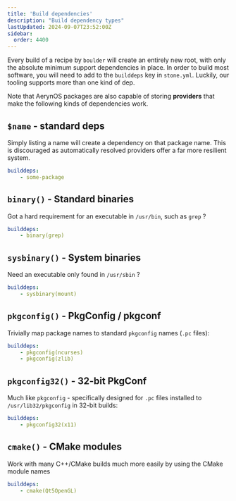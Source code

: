 ```yaml
---
title: 'Build dependencies'
description: "Build dependency types"
lastUpdated: 2024-09-07T23:52:00Z
sidebar:
  order: 4400
---
```


Every build of a recipe by `boulder` will create an entirely new root, with only the absolute minimum support dependencies in place.
In order to build most software, you will need to add to the `builddeps` key in `stone.yml`. Luckily, our tooling supports more than
one kind of dep.

Note that AerynOS packages are also capable of storing **providers** that make the following kinds of dependencies work.

## `$name` - standard deps

Simply listing a name will create a dependency on that package name. This is discouraged as automatically resolved providers offer a
far more resilient system.

```yaml
builddeps:
    - some-package
```

## `binary()` - Standard binaries

Got a hard requirement for an executable in `/usr/bin`, such as `grep` ?

```yaml
builddeps:
    - binary(grep)
```

## `sysbinary()` - System binaries

Need an executable only found in `/usr/sbin` ?

```yaml
builddeps:
    - sysbinary(mount)
```

## `pkgconfig()` - PkgConfig / pkgconf

Trivially map package names to standard `pkgconfig` names (`.pc` files):

```yaml
builddeps:
    - pkgconfig(ncurses)
    - pkgconfig(zlib)
```

## `pkgconfig32()` - 32-bit PkgConf

Much like `pkgconfig` - specifically designed for `.pc` files installed to `/usr/lib32/pkgconfig` in 32-bit builds:

```yaml
builddeps:
    - pkgconfig32(x11)
```

## `cmake()` - CMake modules

Work with many C++/CMake builds much more easily by using the CMake module names

```yaml
builddeps:
    - cmake(Qt5OpenGL)
```

